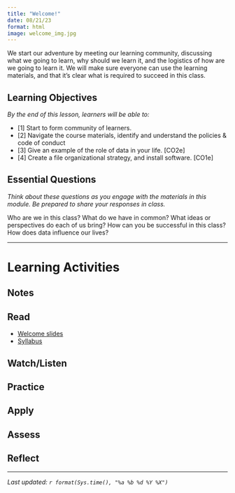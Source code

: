 ```yaml
---
title: "Welcome!"
date: 08/21/23
format: html
image: welcome_img.jpg
---
```


We start our adventure by meeting our learning community, discussing what we going to learn, why should we learn it, and the logistics of how are we going to learn it. We will make sure everyone can use the learning materials, and that it's clear what is required to succeed in this class. 

:::{.callout-tip}
# Learning Objectives

_By the end of this lesson, learners will be able to:_

* [1] Start to form community of learners. 
* [2] Navigate the course materials, identify and understand the policies & code of conduct
* [3] Give an example of the role of data in your life. [CO2e]
* [4] Create a file organizational strategy, and install software. [CO1e]

:::
	
:::{.callout-note}
# Essential Questions

_Think about these questions as you engage with the materials in this module. Be prepared to share your responses in class._

Who are we in this class? What do we have in common? What ideas or perspectives do each of us bring? How can you be successful in this class? How does data influence our lives?


:::



----

# Learning Activities

## Notes


## Read

* [Welcome slides](../notes/cn00-welcome.html)
* [Syllabus](../syllabus.html)

## Watch/Listen


## Practice


## Apply 


## Assess


## Reflect



-----

_Last updated: `r format(Sys.time(), "%a %b %d %Y %X")`_
